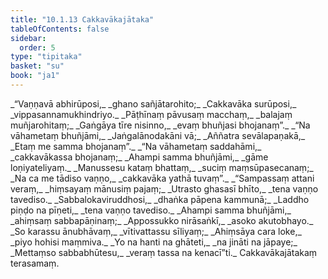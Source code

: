 ```yaml
---
title: "10.1.13 Cakkavākajātaka"
tableOfContents: false
sidebar:
  order: 5
type: "tipitaka"
basket: "su"
book: "ja1"
---
```



<DynamicBreadcrumb />

<Division number="135" book="ja1" bookNo="22" page="59">

<Paragraph number="2055" type="verses" book="ja1">
_“Vaṇṇavā abhirūposi,_  
_ghano sañjātarohito;_  
_Cakkavāka surūposi,_  
_vippasannamukhindriyo._  

</Paragraph>

</Division>
<Division number="136" book="ja1" bookNo="22" page="59">

<Paragraph number="2056" type="verses" book="ja1">
_Pāṭhīnaṃ pāvusaṃ macchaṃ,_  
_balajaṃ muñjarohitaṃ;_  
_Gaṅgāya tīre nisinno,_  
_evaṃ bhuñjasi bhojanaṃ”._  

</Paragraph>

</Division>
<Division number="137" book="ja1" bookNo="22" page="59">

<Paragraph number="2057" type="verses" book="ja1">
_“Na vāhametaṃ bhuñjāmi,_  
_Jaṅgalānodakāni vā;_  
_Aññatra sevālapaṇakā,_  
_Etaṃ me samma bhojanaṃ”._  

</Paragraph>

</Division>
<Division number="138" book="ja1" bookNo="22" page="59">

<Paragraph number="2058" type="verses" book="ja1">
_“Na vāhametaṃ saddahāmi,_  
_cakkavākassa bhojanaṃ;_  
_Ahampi samma bhuñjāmi,_  
_gāme loṇiyateliyaṃ._  

</Paragraph>

</Division>
<Division number="139" book="ja1" bookNo="22" page="59">

<Paragraph number="2059" type="verses" book="ja1">
_Manussesu kataṃ bhattaṃ,_  
_suciṃ maṃsūpasecanaṃ;_  
_Na ca me tādiso vaṇṇo,_  
_cakkavāka yathā tuvaṃ”._  

</Paragraph>

</Division>
<Division number="140" book="ja1" bookNo="22" page="59">

<Paragraph number="2060" type="verses" book="ja1">
_“Sampassaṃ attani veraṃ,_  
_hiṃsayaṃ mānusiṃ pajaṃ;_  
_Utrasto ghasasī bhīto,_  
_tena vaṇṇo tavediso._  

</Paragraph>

</Division>
<Division number="141" book="ja1" bookNo="22" page="60">

<Paragraph number="2061" type="verses" book="ja1">
_Sabbalokaviruddhosi,_  
_dhaṅka pāpena kammunā;_  
_Laddho piṇḍo na pīṇeti,_  
_tena vaṇṇo tavediso._  

</Paragraph>

</Division>
<Division number="142" book="ja1" bookNo="22" page="60">

<Paragraph number="2062" type="verses" book="ja1">
_Ahampi samma bhuñjāmi,_  
_ahiṃsaṃ sabbapāṇinaṃ;_  
_Appossukko nirāsaṅkī,_  
_asoko akutobhayo._  

</Paragraph>

</Division>
<Division number="143" book="ja1" bookNo="22" page="60">

<Paragraph number="2063" type="verses" book="ja1">
_So karassu ānubhāvaṃ,_  
_vītivattassu sīliyaṃ;_  
_Ahiṃsāya cara loke,_  
_piyo hohisi maṃmiva._  

</Paragraph>

</Division>
<Division number="144" book="ja1" bookNo="22" page="60">

<Paragraph number="2064" type="verses" book="ja1">
_Yo na hanti na ghāteti,_  
_na jināti na jāpaye;_  
_Mettaṃso sabbabhūtesu,_  
_veraṃ tassa na kenacī”ti._  


</Paragraph>
</Division>

<Paragraph number="2065" type="center" book="ja1">
Cakkavākajātakaṃ terasamaṃ.
</Paragraph>
